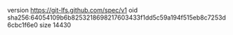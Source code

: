 version https://git-lfs.github.com/spec/v1
oid sha256:64054109b6b8253218698217603433f1dd5c59a194f515eb8c7253d6cbc1f6e0
size 14430
